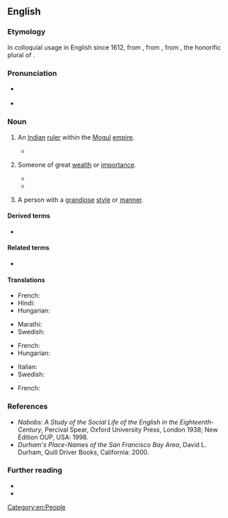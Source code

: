 {{also|nábob}}
==English==

===Etymology===
In colloquial usage in English since 1612, from {{der|en|ur|نواب|tr=navāb}}, from {{der|en|fa}}, from {{der|en|ar|نُوَّاب}}, the honorific plural of {{m|ar|نَائِب||deputy}}. {{root|en|ar|ن و ب}}

===Pronunciation===
* {{a|GenAm}} {{IPA|en|/ˈneɪbɑb/}}
* {{a|RP}} {{IPA|en|/ˈneɪbɒb/}}

===Noun===
{{en-noun}}

# {{lb|en|historical}} An [[Indian]] [[ruler]] within the [[Mogul]] [[empire]].
#: {{syn|en|nawab|Thesaurus:ruler}}
#* {{quote-book
|en
|year=1771
|year_published=1886
|author={{w|Henry Mackenzie}}
|title=The Man of Feeling
|publisher=Cassell
|location=London
|page=151
|passage= They have drained the treasuries of '''Nabobs''', who must fill them by oppressing the industry of their subjects. 
}}
# {{lb|en|by extension}} Someone of great [[wealth]] or [[importance]].
#: {{syn|en|tycoon|magnate|Thesaurus:ruler}}
#* {{quote-book|en|year=1842|author={{w|Letitia Elizabeth Landon}}|title=Lady Anne Granard|volume=1|page=114|text=Mr. Glentworth had never quitted Europe, and his wealth was either good English landed property, or equally undeniable English consols; still he was a stranger, very rich, and suddenly come from abroad. Such a man was necessarily a '''nabob''' in Mr. Palmer's eyes. India had been the place for making large fortunes in his young days.}}
#* {{quote-journal|en|date=2013-06-22|volume=407|issue=8841|page=70|magazine={{w|The Economist}}
|title=[http://www.economist.com/news/finance-and-economics/21579879-buy-out-firm-really-does-focus-operational-improvements-engineers Engineers of a different kind]
|passage=Private-equity '''nabobs''' bristle at being dubbed mere financiers. Piling debt onto companies’ balance-sheets is only a small part of what leveraged buy-outs are about, they insist. Improving the workings of the businesses they take over is just as core to their calling, if not more so. Much of their pleading is public-relations bluster.}}
# {{lb|en|by extension}} A person with a [[grandiose]] [[style]] or [[manner]].

====Derived terms====
* {{l|en|Nob Hill|gloss=neighborhood in San Francisco}}

====Related terms====
* {{l|en|nawab}}

====Translations====
{{trans-top|an Indian ruler}}
* French: {{t+|fr|nabab|m}}
* Hindi: {{t+|hi|नवाब|sc=Deva}}
* Hungarian: {{t+|hu|nábob}}
{{trans-mid}}
* Marathi: {{t|mr|नवाब|m}}
* Swedish: {{t+|sv|nabob}}
{{trans-bottom}}

{{trans-top|someone of great wealth}}
* French: {{t+|fr|nabab|m}}
* Hungarian: {{t+|hu|nábob}}
{{trans-mid}}
* Italian: {{t+|it|nababbo}}
* Swedish: {{t+|sv|nabob}}
{{trans-bottom}}

{{trans-top|someone with grandiose style or manner}}
* French: {{t+|fr|nabab|m}}
{{trans-mid}}
{{trans-bottom}}

===References===
* ''Nabobs: A Study of the Social Life of the English in the Eighteenth-Century'', Percival Spear, Oxford University Press, London 1938; New Edition OUP, USA: 1998.
* ''Durham's Place-Names of the San Francisco Bay Area'', David L. Durham, Quill Driver Books, California: 2000.

===Further reading===
* {{projectlink|Wikipedia|Nabob}}
* {{projectlink|1911|Nabob}}

[[Category:en:People]]